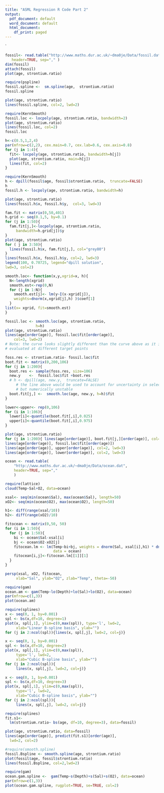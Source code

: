 ```yaml
---
title: "ASML Regression R Code Part 2"
output:
  pdf_document: default
  word_document: default
  html_document:
    df_print: paged
---
```


\`

```r
fossil<- read.table("http://www.maths.dur.ac.uk/~dma0je/Data/fossil.dat",
   header=TRUE, sep="," )
dim(fossil)
attach(fossil)
plot(age, strontium.ratio)
```

```r
require(pspline)
fossil.spline <-  sm.spline(age,  strontium.ratio)
fossil.spline

plot(age, strontium.ratio)
lines(fossil.spline, col=2, lwd=2)
```

```r
require(KernSmooth)
fossil.loc <- locpoly(age, strontium.ratio, bandwidth=2)
plot(age, strontium.ratio)
lines(fossil.loc, col=2)
fossil.loc
```

```r
h<-c(0.5,1,2,4)
par(mfrow=c(2,2), cex.main=0.7, cex.lab=0.6, cex.axis=0.8)
for (j in 1:4){
  fit<- locpoly(age, strontium.ratio, bandwidth=h[j])
  plot(age, strontium.ratio, main=h[j])
  lines(fit, col=2)
}
```

```r
require(KernSmooth)
h <- dpill(fossil$age, fossil$strontium.ratio,  truncate=FALSE)
h
fossil.h <- locpoly(age, strontium.ratio, bandwidth=h)
```

```r
plot(age, strontium.ratio)
lines(fossil.h$x, fossil.h$y,  col=3, lwd=3)
```

```r
fam.fit <- matrix(0,50,401)
h.grid <- seq(0.1,5, by=0.1)
for (j in 1:50){
  fam.fit[j,]<-locpoly(age, strontium.ratio,
     bandwidth=h.grid[j])$y
}
plot(age, strontium.ratio)
for ( j in 3:50){
  lines(fossil.h$x, fam.fit[j,], col="grey80")
}
lines(fossil.h$x, fossil.h$y, col=2, lwd=3)
legend(100, 0.70725, legend="dpill solution",
lwd=3, col=2)
```

```r
smooth.loc<- function(x,y,xgrid=x, h){
  N<-length(xgrid)
  smooth.est<-rep(0,N)
  for (j in 1:N){
    smooth.est[j]<- lm(y~I(x-xgrid[j]),
    weights=dnorm(x,xgrid[j],h) )$coef[1]
  }
list(x= xgrid, fit=smooth.est)
}

fossil.loc <- smooth.loc(age, strontium.ratio,
              h=h)
plot(age, strontium.ratio)
lines(age[order(age)], fossil.loc$fit[order(age)],
    col=3, lwd=2)
# Note: the curve looks slightly different than the curve above as it is
# evaluated at different target points
```

```r
foss.res <- strontium.ratio- fossil.loc$fit
boot.fit <- matrix(0,200,106)
for (j in 1:200){
  boot.res <- sample(foss.res, size=106)
  new.y    <-  fossil.loc$fit +boot.res
  # h <- dpill(age, new.y,  truncate=FALSE)
     # the line above would be used to account for uncertainty in selection of h
     # but numerically unstable
  boot.fit[j,] <-  smooth.loc(age, new.y, h=h)$fit
}

lower<-upper<- rep(0,106)
for (i in 1:106){
  lower[i]<-quantile(boot.fit[,i],0.025)
  upper[i]<-quantile(boot.fit[,i],0.975)
}

plot(age, strontium.ratio)
for (j in 1:200){ lines(age[order(age)], boot.fit[j,][order(age)], col="grey")}
lines(age[order(age)], fossil.loc$fit[order(age)])
lines(age[order(age)], upper[order(age)], col=2, lwd=3)
lines(age[order(age)], lower[order(age)], col=2, lwd=3)

```

```r
ocean <- read.table(
    "http://www.maths.dur.ac.uk/~dma0je/Data/ocean.dat",
    header=TRUE, sep=","
    )
```

```r
require(lattice)
cloud(Temp~Sal+O2, data=ocean)
```

```r

xsal<- seq(min(ocean$Sal), max(ocean$Sal), length=50)
xO2<- seq(min(ocean$O2), max(ocean$O2), length=50)

h1<- diff(range(xsal/10))
h2<- diff(range(xO2)/10)

fitocean <- matrix(0,50, 50)
for (i in 1:50){
  for (j in 1:50){
    bi <- ocean$Sal-xsal[i]
    bj <- ocean$O2-xO2[j]
    fitocean.lm <- lm(Temp~bi+bj, weights = dnorm(Sal, xsal[i],h1) * dnorm(O2, xO2[j],h2),
                      data = ocean)
    fitocean[i,j]<-fitocean.lm[[1]][1]
  }
}

persp(xsal, xO2, fitocean,
     xlab="Sal", ylab="O2", zlab="Temp", theta=-50)

```

```r
require(gam)
ocean.am <- gam(Temp~lo(Depth)+lo(Sal)+lo(O2), data=ocean)
par(mfrow=c(1,3))
plot(ocean.am)

```

```r
require(splines)
x <- seq(0, 1, by=0.001)
spl <- bs(x,df=10, degree=1)
plot(x, spl[,1], ylim=c(0,max(spl)), type='l', lwd=2,
     xlab="Linear B-spline basis", ylab="")
for (j in 2:ncol(spl)){lines(x, spl[,j], lwd=2, col=j)}

```

```r
x <- seq(0, 1, by=0.001)
spl <- bs(x,df=10, degree=2)
plot(x, spl[,1], ylim=c(0,max(spl)),
     type='l', lwd=2,
     xlab="Cubic B-spline basis", ylab="")
for (j in 2:ncol(spl)){
     lines(x, spl[,j], lwd=2, col=j)}
```

```r
x <- seq(0, 1, by=0.001)
spl <- bs(x,df=10, degree=3)
plot(x, spl[,1], ylim=c(0,max(spl)),
     type='l', lwd=2,
     xlab="Cubic B-spline basis", ylab="")
for (j in 2:ncol(spl)){
     lines(x, spl[,j], lwd=2, col=j)}

```

```r
require(splines)
fit.s1<-
  lm(strontium.ratio~ bs(age, df=10, degree=3), data=fossil)

plot(age, strontium.ratio, data=fossil)
lines(age[order(age)], predict(fit.s1)[order(age)],
  lwd=2, col=2)

```

```r
#require(smooth.spline)
fossil.Bspline <- smooth.spline(age, strontium.ratio)
plot(fossil$age, fossil$strontium.ratio)
lines(fossil.Bspline, col=2,lwd=2)
```

```r
require(gam)
ocean.gam.spline <-  gam(Temp~s(Depth)+s(Sal)+s(O2), data=ocean)
par(mfrow=c(1,3))
plot(ocean.gam.spline, rugplot=TRUE, se=TRUE, col=2)
```
